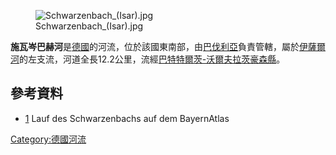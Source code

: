 {{Coord|47.65079|N|11.58296|E|display=title}}
[[Image:Schwarzenbach_(Isar).jpg|right]]

'''施瓦岑巴赫河'''是[[德國|德國]]的河流，位於該國東南部，由[[巴伐利亞|巴伐利亞]]負責管轄，屬於[[伊薩爾河|伊薩爾河]]的左支流，河道全長12.2公里，流經[[巴特特爾茨-沃爾夫拉茨豪森縣|巴特特爾茨-沃爾夫拉茨豪森縣]]。

==參考資料==
* [http://geoportal.bayern.de/bayernatlas/?X=5278457.60&Y=4465904.51&zoom=9&lang=de&topic=ba&bgLayer=tk&catalogNodes=122] {{Wayback|url=http://geoportal.bayern.de/bayernatlas/?X=5278457.60&Y=4465904.51&zoom=9&lang=de&topic=ba&bgLayer=tk&catalogNodes=122 |date=20160330231933 }} Lauf des Schwarzenbachs auf dem BayernAtlas

{{Germany-geo-stub}}
[[Category:德國河流|Category:德國河流]]